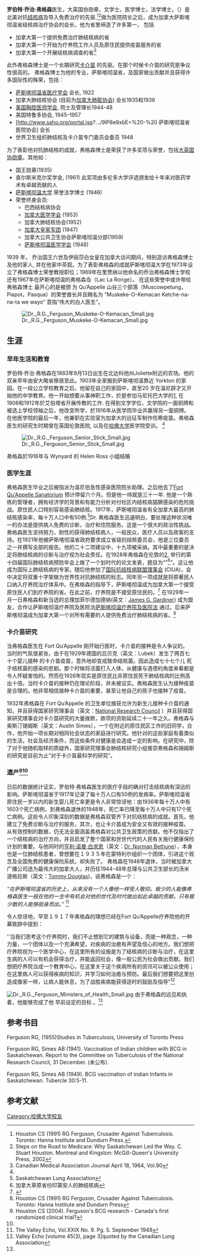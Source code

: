 {{Infobox Person
| name = 罗伯特·乔治·弗格森
| image = Dr. R.G. Ferguson smaller.JPG
| imagesize = 200px
| birth_date = {{Birth date |1883|9|12|df=yes}}
| birth_place = [[若利耶特|若利耶特]]，[[北达科他州|北达科他州]]，[[美国|美国]]
}}

'''罗伯特·乔治·弗格森'''医生，大英国协勋章，文学士，医学博士，法学博士，（{{bd|1883年||1964年||F}}）是北美对抗[[结核病|结核病]]及导入免费治疗的先驱.<ref>Houston CS (1991) RG Ferguson, Crusader Against Tuberculosis. Toronto: Hanna Institute and Dundurn Press.</ref><ref>Steps on the Road to Medicare: Why Saskatchewan Led the Way. C. Stuart Houston. Montreal and Kingston: McGill-Queen's University Press, 2002</ref>做为医院院长之后，成为加拿大萨斯喀彻温省结核病治疗协会的会长，他为省里缔造了许多第一， 包括

*加拿大第一个提供免费治疗肺结核病的省
*加拿大第一个开始为疗养院工作人员及原住民提供疫苗服务的省
*加拿大第一个开展结核病调查的省<ref name="#1">Canadian Medical Association Journal April 18, 1964, Vol.90</ref>
此外弗格森博士是一个长期研究[[卡介苗|卡介苗]] 的先驱。在那个时候卡介苗的研究是争议性很高的。
弗格森博士为他的专业，萨斯喀彻温省，及国家做出贡献并且获得许多国际性的殊荣，包括：
*[http://www.sma.sk.ca/ 萨斯喀彻温省医疗学会] 会长, 1922
*加拿大肺结核协会 (目前为[http://www.lung.ca/ 加拿大肺脏协会]) 会长1935和1936
*[http://www.chestnet.org/ 美国胸腔医师学会], 院士及管理长1944-48
*美国特鲁多协会, 1945–1957
*[http://www.saho.org/portal.jsp?.../9lP8e9xbE=%20-%20 萨斯喀彻温省医院协会] 会长
*世界卫生组织肺结核及卡介苗专门委员会委员 1948

为了表彰他对抗肺结核的成就，弗格森博士是荣获了许多奖项与荣誉，包括[[大英国协勋章|大英国协勋章]]。其他如：

*	国王勋章(1935)
*	查尔斯米克尔奖学金, (1961) 此奖项由多伦多大学评选颁发给十年来对医药学术有卓越贡献的人  
*	[http://www.usask.ca/ 萨斯喀彻温大学] 荣誉法学博士 (1946)
*	荣誉终身会员:
**	巴西结核病协会
**	[http://www.cma.ca/ 加拿大医学学会] {{Wayback|url=http://www.cma.ca/ |date=19961226233918 }} (1953)
**	加拿大肺结核协会(1952)
**	[http://www.legion.ca/ 加拿大皇家军团] (1947)
**	加拿大公共卫生协会萨斯喀彻温分部(1959)
**	[http://www.sma.sk.ca/ 萨斯喀彻温医学学会] (1948)

1939 年， 乔治国王六世及伊丽莎白女皇在加拿大访问期间，特别造访弗格森博士及他的家人, 并在他家中茶叙。为了表彰弗格森的成就萨斯喀彻温大学在1973年设立了弗格森博士荣誉教授职位；1969年在里贾纳以他命名的乔治弗格森博士学校还有1967年在萨斯喀彻温的弗格森岛（Lac La Ronge）。  在这些荣誉中或许带给弗格森博士 最开心的是被颁 为 Qu’Appelle  山谷三个部落（Muscowpetung，Piapot，Pasqua）的荣誉酋长并且赐名为 “Muskeke-O-Kemacan Ketche-na-na-ta we wayo” 意指“伟大的白人医生”。  

[[File:Dr._R.G._Ferguson_Muskeke-O-Kemacan_Small.jpg|right]]

== 生涯 ==
=== 早年生活和教育===

罗伯特·乔治·弗格森在1883年9月13日出生在北达科他州Joliette附近的农场。他的双亲早年由安大略省移居至此。1903年全家搬到萨斯喀彻温靠近 Yorkton 的家园。在一段公立学校教育之后，他留在自己的家园中，直至20 岁在温尼辟才又开始他的中学教育。他一开始想要从事神职工作，於是参加马尼托巴大学的[http://www.wikipedia.org/wiki/Wesley_College,_Winnipeg卫斯理学院]{{dead link|date=2018年4月 |bot=InternetArchiveBot |fix-attempted=yes }}, 在1908和1912年於艾伯塔省开展传教的工作. 在得到文学学位，文学院的一面铜牌和被选上学校领袖之后，他改变所学，於1916年从医学院毕业并赢得另一面铜牌。在他医学院的最后一年，他兼职在实验室为加拿大的远征军制作伤寒疫苗。弗格森医生的研究生时期曾在英国伦敦医院, 以及在[[哈佛大学|哈佛大学]]医学院受训。 <ref name="#1"/>

[[File:Dr._R.G._Ferguson_Senior_Stick_Small.jpg|right]]

弗格森於1916年与 Wynyard 的 Helen Ross  小姐结婚
===医学生涯===

弗格森医生毕业之后被指派为温尼伯急性感染医院院长助理。之后他去了[https://web.archive.org/web/20110706185227/http://www.mendel.ca/quappelle/en/fortsan/index.html Fort Qu'Appelle Sanatorium]  预计停留六个月。但是他一待就是三十一年. 他是一个熟练的管理者，拥有经济学的背景和有能力分析对付社区内结核病猖獗感染的危险挑战。原住民人口特别容易感染肺结核。1917年，萨斯喀彻温省有全加拿大最高的肺结核感染率，每十万人口中有50例.<ref>Saskatchewan Lung Association</ref>Dr. 弗格森医生迅速明白，要处理这种状况唯一的办法是提供病人免费的诊断，治疗和住院服务。这是一个很大的政治性挑战。弗格森医生坚持努力，耐性的获得肺结核病人，一般民众，医疗人员以及政客的支持。在1921年他被萨斯喀彻温省政府要求成立省级抗结核委员会，他是三位委员之一并撰写全部的报告。他的二十二项建议中，十九项被采纳。其中最重要的是决定将肺结核病的诊断与治疗视为社会责任。在1928年弗格森在伦敦的[http://www.bmahouse.org.uk/英国医学楼]{{dead link|date=2018年4月 |bot=InternetArchiveBot |fix-attempted=yes }}, 举行的第十四届国际肺结核病预防年会上做了一个划时代的论文发表，题目为“"[http://www.scaa.sk.ca/ourlegacy/permalink/25812 <ref>加拿大草原省份印第安人的肺结核病</ref>]”。这让他成为国际上肺结核病的专家。随后他参加了[http://www.theunion.org/component/option,com 国际抗结核病联盟理事会]{{dead link|date=2018年4月 |bot=InternetArchiveBot |fix-attempted=yes }} (CIUA)，会中决定将双重十字架做为世界性对抗肺结核的标志。同年另一项成就是将原著民人口纳入疗养院治疗体系中。在弗格森的指导下，萨斯喀彻温成为加拿大第一个接受原住民人们到疗养院的省。在此之前，疗养院是不接受原住民的。<ref>{{cite web |url=http://www.aspb.es/uitb/DOCS2/The%20Cross%20of%20Lorena%20pdf.pdf |title=存档副本 |accessdate=2011-02-17 |deadurl=yes |archiveurl=https://web.archive.org/web/20101003022503/http://www.aspb.es/uitb/DOCS2/The%20Cross%20of%20Lorena%20pdf.pdf |archivedate=2010-10-03 }}</ref>
在1929年一月一日弗格森和新当选的总理加菲尔德加德纳(英文：[[James_G._Gardiner|James G. Gardiner]]) 成为盟友，合作让萨斯喀彻温疗养院及医院法[http://www.publications.gov.sk.ca/details.cfm?p=29913 萨斯喀彻温疗养院及医院法] 通过。后来萨斯喀彻温成为加拿大第一个对所有需要的人提供免费治疗肺结核病的省。<ref>Houston CS (1991) RG Ferguson, Crusader Against Tuberculosis. Toronto: Hanna Institute and Dundurn Press</ref>


===卡介苗研究===

当弗格森医生在 Fort Qu’Appelle  刚开始行医时，卡介苗的接种是令人争议的。
当时的气氛很紧张，由于在1929年德国的吕贝克（英文：Lubek）发生了两百七十个婴儿接种
的卡介苗疫苗，意外地却变成致命结核菌。因此造成七十七个儿
死于结核菌的感染的悲剧。那个时候将活菌打入人体，从健康与道德的角度来看都是令人怀疑害怕的。然而在1926年现实是原住民比非原住民死于肺结核病的比例高出十倍。当时卡介苗的接种仍在理论阶段，并未被证实。弗格森医生认为接种疫苗是合理的。他非常相信接种卡介苗的重要，甚至让他自己的孩子也接种了疫苗。

1932年弗格森在 Fort Qu’Appelle 的卫生单位接获允许为新生儿接种卡介苗的通知，并且获得国家研究理事会（英文：[http://www.nrc-cnrc.gc.ca/ National Research Council] ）并且获得国家研究理事会对卡介苗研究的大量拨款，款项的资助延续二十一年之久。弗格森与奥斯汀锡姆斯（英文：Austin Simes），一个在附近的原住民区工作的旧同学，合作，他开始一项长期对相同社会状态的家庭进行研究。他针对的这些家庭有着类似的生活，社会及经济条件，而这些条件对健康是会造成一定的影响。在研究中，除了对于他随机取样的质疑外，国家研究理事会肺结核研究小组推崇弗格森和锡姆斯的研究是目前为止“对于卡介苗最科学的研究”。

===遗产<ref name="#2">Houston CS (2004). Ferguson's BCG research - Canada's first randomized clinical trial?</ref><ref name="#1"/>===

日后的数据统计证实，罗伯特·弗格森医生的医疗手段的确对打击结核病有深远的影响。萨斯喀彻温省于1917年记录了每十万人口有50例的发病率。萨斯喀彻温省原住民一岁以内的新生婴儿死亡率更是令人非常惊讶地：由1936年每十万人中有1603个死亡病例，到弗格森退休的1948年，死亡率已降至每十万人中只有17个死亡病例。这些令人印象深刻的数据是弗格森双管齐下对抗结核病的成就。首先，他建立了免费诊断与治疗的服务，其次，也让卡介苗成为安全又有效的接种疫苗。
从有效控制的数据，仍无法全面涵盖弗格森对公共卫生政策的贡献。他不仅指出了一个结核病的治疗方向，并且启发了整个国家和世世代代的人民有关施行健康保险计划的重要。与他同时的[[:白求恩|亨利·诺曼·白求恩]]（英文：[https://web.archive.org/web/20110604204010/http://www.moreorless.au.com/heroes/bethune.html Dr. Norman Bethune]），本身也是一位肺结核患者，曾想要在１９３５年在蒙特利尔组织一个团体，引进这个观念及全国免费的健康保险系统，却失败了。
弗格森在1948年退休，当时被加拿大广播公司选为最伟大的加拿大人，并历任1944-48年总理与公共卫生部长的汤米道格拉斯（英文：[[Tommy_Douglas|Tommy Douglas]])，说弗格森是一个： 

''“在萨斯喀彻温省的历史上，从来没有一个人像他一样受人敬仰。极少的人能像弗格森医生一般在他的一生中有机会对他的世代及时代做出如此卓越的贡献。只有极少数的人能够挺身而出。”''  <ref>The Valley Echo, Vol.XXIX No. 9. Pg. 5. September 1948</ref>

令人惊讶地，早至１９１７年弗格森的理想已经在Fort Qu’Appelle疗养院他的开幕致辞中提到：

''当我们思考这个疗养院时，我们不止想到它的建筑与设备，而是一种观念，一种力量，一个团体以及一个充满希望，对疾病的治癒有声望及信心的地方。我们想把疗养院视为一个医学中心，在这里所有的设施是为了结核病的诊断与治疗，在这里生病的人可以有机会获得治疗，并能返回社会，像一般公民为社会做出贡献。我们想把疗养院当成一个教育中心，在这里关于这个疾病所有的资讯可以被公众使用；在这里病人可以获得疾病的知识，并学习如何治癒与预防。最后我们想要把这里创造成像家一样，让病人能休息，为了战胜疾病能获得适时的鼓励及指导"<ref>Valley Echo [volume 45(3), page 3]quoted by the Canadian Lung Association</ref>

[[File:Dr._R.G._Ferguson_Ministers_of_Health_Small.jpg|right]]
由于弗格森的远见和执着，他能够完成了他 早前设定的目标 。<ref name="#2"/>

==参考书目==

Ferguson RG, (1955)Studies in Tuberculosis, University of Toronto Press

Ferguson RG, Simes AB (1941). Vaccination of Indian children with BCG in Saskatchewan. Report to the Committee on Tuberculosis of the National Research Council, 31 December. (未公布).

Ferguson RG, Simes AB (1949). BCG vaccination of indian Infants in Saskatchewan. Tubercle 30:5-11.

==参考文献 ==
<!--- See http://en.wikipedia.org/wiki/Wikipedia:Footnotes on how to create references using <ref></ref> tags which will then appear here automatically -->
{{Reflist}}

<!--- Categories --->
{{DEFAULTSORT: Ferguson, Robert}}
[[Category:哈佛大学校友|Category:哈佛大学校友]]